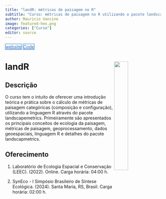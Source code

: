 ```yaml
---
title: "landR: métricas de paisagem no R"
subtitle: "Curso: métricas de paisagem no R utilizando o pacote landscapemetrics"
author: Maurício Vancine
image: featured-hex.png
categories: ["Curso"]
editor: source
---
```


<div class="mt-4 d-flex flex-row flex-wrap gap-1 justify-content-left justify-content-sm-start" role="group" aria-label="Links">
  <a href="https://mauriciovancine.github.io/workshop-r-landscapemetrics/01_slides/slides.html" class="btn btn-custom text-capitalize" target="_blank"><i class="fas fa-link me-1"></i>website</a>
  <a href="https://github.com/mauriciovancine/workshop-r-landscapemetrics" class="btn btn-custom text-capitalize" target="_blank"><i class="fab fa-github me-1"></i>Code</a>
</div>

<style>
  .btn-custom {
    background-color: white;
    border: 1px solid #1c6cbe; /* Borda azul */
    color: #1c6cbe; /* Texto azul */
    transition: background-color 0.3s, color 0.3s;
  }
  .btn-custom:hover {
    background-color: #1c6cbe; /* Cor de fundo azul ao passar o mouse */
    color: white; /* Texto branco */
  }
</style>

# **landR** <img src="featured-hex.png" align="right" width="30%" min-width="120px"/>

## Descrição

O curso tem o intuito de oferecer uma introdução teórica e prática sobre o cálculo de métricas de paisagem categóricas (composição e configuração), utilizando a linguagem R através do pacote landscapemetrics. Primeiramente são apresentados os principais conceitos de ecologia da paisagem, métricas de paisagem, geoprocessamento, dados geoespaciais, linguagem R e detalhes do pacote landscapmetrics.

## Oferecimento

1. Laboratório de Ecologia Espacial e Conservação (LEEC). (2022). Online. Carga horária: 04:00 h.

1. SynEco - I Simpósio Brasileiro de Síntese Ecológica. (2024). Santa Maria, RS, Brasil. Carga horária: 02:00 h.
